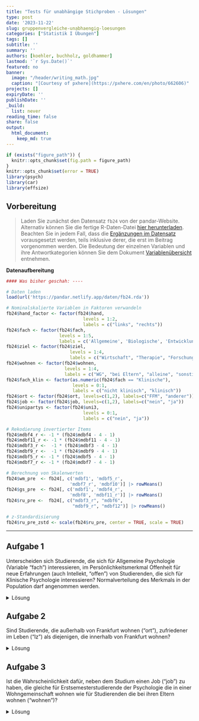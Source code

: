 ---
title: "Tests für unabhängige Stichproben - Lösungen" 
type: post
date: '2023-11-22' 
slug: gruppenvergleiche-unabhaengig-loesungen 
categories: ["Statistik I Übungen"] 
tags: [] 
subtitle: ''
summary: '' 
authors: [koehler, buchholz, goldhammer] 
lastmod: '`r Sys.Date()`'
featured: no
banner:
  image: "/header/writing_math.jpg"
  caption: "[Courtesy of pxhere](https://pxhere.com/en/photo/662606)"
projects: []
expiryDate: ''
publishDate: ''
_build:
  list: never
reading_time: false
share: false
output:
  html_document:
    keep_md: true
---


```{r setup, include=FALSE}
if (exists("figure_path")) {
  knitr::opts_chunk$set(fig.path = figure_path)
}
knitr::opts_chunk$set(error = TRUE)
library(psych)
library(car)
library(effsize)
```

## Vorbereitung

> Laden Sie zunächst den Datensatz `fb24` von der pandar-Website. Alternativ können Sie die fertige R-Daten-Datei [<i class="fas fa-download"></i> hier herunterladen](/daten/fb24.rda). Beachten Sie in jedem Fall, dass die [Ergänzungen im Datensatz](/lehre/statistik-i/gruppenvergleiche-unabhaengig/#prep) vorausgesetzt werden, teils inklusive derer, die erst im Beitrag vorgenommen werden. Die Bedeutung der einzelnen Variablen und ihre Antwortkategorien können Sie dem Dokument [Variablenübersicht](/lehre/statistik-i/variablen.pdf) entnehmen.

**Datenaufbereitung**

```{r}
#### Was bisher geschah: ----

# Daten laden
load(url('https://pandar.netlify.app/daten/fb24.rda'))

# Nominalskalierte Variablen in Faktoren verwandeln
fb24$hand_factor <- factor(fb24$hand,
                             levels = 1:2,
                             labels = c("links", "rechts"))
fb24$fach <- factor(fb24$fach,
                    levels = 1:5,
                    labels = c('Allgemeine', 'Biologische', 'Entwicklung', 'Klinische', 'Diag./Meth.'))
fb24$ziel <- factor(fb24$ziel,
                        levels = 1:4,
                        labels = c("Wirtschaft", "Therapie", "Forschung", "Andere"))
fb24$wohnen <- factor(fb24$wohnen, 
                      levels = 1:4, 
                      labels = c("WG", "bei Eltern", "alleine", "sonstiges"))
fb24$fach_klin <- factor(as.numeric(fb24$fach == "Klinische"),
                         levels = 0:1,
                         labels = c("nicht klinisch", "klinisch"))
fb24$ort <- factor(fb24$ort, levels=c(1,2), labels=c("FFM", "anderer"))
fb24$job <- factor(fb24$job, levels=c(1,2), labels=c("nein", "ja"))
fb24$unipartys <- factor(fb24$uni3,
                             levels = 0:1,
                             labels = c("nein", "ja"))

# Rekodierung invertierter Items
fb24$mdbf4_r <- -1 * (fb24$mdbf4 - 4 - 1)
fb24$mdbf11_r <- -1 * (fb24$mdbf11 - 4 - 1)
fb24$mdbf3_r <-  -1 * (fb24$mdbf3 - 4 - 1)
fb24$mdbf9_r <-  -1 * (fb24$mdbf9 - 4 - 1)
fb24$mdbf5_r <- -1 * (fb24$mdbf5 - 4 - 1)
fb24$mdbf7_r <- -1 * (fb24$mdbf7 - 4 - 1)

# Berechnung von Skalenwerten
fb24$wm_pre  <- fb24[, c('mdbf1', 'mdbf5_r', 
                        'mdbf7_r', 'mdbf10')] |> rowMeans()
fb24$gs_pre  <- fb24[, c('mdbf1', 'mdbf4_r', 
                        'mdbf8', 'mdbf11_r')] |> rowMeans()
fb24$ru_pre <-  fb24[, c("mdbf3_r", "mdbf6", 
                         "mdbf9_r", "mdbf12")] |> rowMeans()

# z-Standardisierung
fb24$ru_pre_zstd <- scale(fb24$ru_pre, center = TRUE, scale = TRUE)
```

***

## Aufgabe 1
Unterscheiden sich Studierende, die sich für Allgemeine Psychologie (Variable "fach") interessieren, im Persönlichkeitsmerkmal Offenheit für neue Erfahrungen (auch Intellekt, "offen") von Studierenden, die sich für Klinische Psychologie interessieren? Normalverteilung des Merkmals in der Population darf angenommen werden. 

<details><summary>Lösung</summary>

**Deskriptivstatistische Beantwortung der Fragestellung: grafisch**

```{r}
data1 <- fb24[ (which(fb24$fach=="Allgemeine"|fb24$fach=="Klinische")), ]
data1$fach <- droplevels(data1$fach)
boxplot(data1$offen ~ data1$fach,
        xlab="Interessenfach", ylab="Offenheit für neue Erfahrungen", 
        las=1, cex.lab=1.5, 
        main="Interessenfach und Offenheit")
```


**Deskriptivstatistische Beantwortung der Fragestellung: statistisch**


```{r}
# Überblick

library(psych)
describeBy(data1$offen, data1$fach)


# Berechnung der empirischen Standardabweichung, da die Funktion describeBy() nur Populationsschätzer für Varianz und Standardabweichung berichtet

offen.A <- data1$offen[(data1$fach=="Allgemeine")]
sigma.A <- sd(offen.A)
n.A <- length(offen.A[!is.na(offen.A)])
sd.A <- sigma.A * sqrt((n.A-1) / n.A)
sd.A 

offen.B <- data1$offen[(data1$fach=="Klinische")]
sigma.B <- sd(offen.B)
n.B <- length(offen.B[!is.na(offen.B)])
sd.B <- sigma.B * sqrt((n.B-1) / n.B)
sd.B
```

Mittelwert der Allgemeinen Psychologen (_M_ = `r round(mean(offen.A), 2)`, _SD_ = `r round(sd.A, 2)`) unterscheidet sich deskriptivstatistisch vom Mittelwert der Klinischen (_M_ = `r round(mean(offen.B), 2)`, _SD_ = `r round(sd.B, 2)`).


**Voraussetzungsprüfung: Normalverteilung**

Nicht nötig, da Normalverteilung in der Population angenommen werden darf (s. Aufgabenstellung). 

**Hypothesen**

* Art des Effekts: Unterschiedshypothese  
* Richtung des Effekts: Ungerichtet $\rightarrow$ ungerichtete Hypothesen  
* Größe des Effekts: Unspezifisch  

Hypthesenpaar (statistisch):  

* $H_0$: $\mu_\text{Allgemeine} =   \mu_\text{Klinische}$
* $H_1$: $\mu_\text{Allgemeine} \ne \mu_\text{Klinische}$

**Spezifikation des Signifikanzniveaus** 

$\alpha = .05$

**Voraussetzungsprüfung: Varianzhomogenität**

```{r}
library(car)
leveneTest(data1$offen ~ data1$fach)
```
```{r}
levene <- leveneTest(data1$offen ~ data1$fach)
f <- round(levene$`F value`[1], 2)
p <- round(levene$`Pr(>F)`[1], 3)
```

_F_(`r levene$Df[1]`, `r levene$Df[2]`) = `r f`, _p_ = `r p` $\rightarrow$ Das Ergebnis ist nicht signifikant, die $H_0$ wird beibehalten und Varianzhomogenität angenommen.

**Durchführung des _t_-Tests**

```{r}
t.test(data1$offen ~ data1$fach,           # abhängige Variable ~ unabhängige Variable
       #paired = F,                   # Stichproben sind unabhängig 
       alternative = "two.sided",         # zweiseitige Testung
       var.equal = T,                # Varianzhomogenität ist gegeben (-> Levene-Test)
       conf.level = .95)             # alpha = .05 
```

```{r, echo=FALSE}
ttest <- t.test(data1$offen ~ data1$fach, alternative = "two.sided", var.equal = T, conf.level = .95) 
```

**Formales Berichten des Ergebnisses**

Es wurde untersucht, ob sich Studierende, die sich für Allgemeine Psychologie interessieren, im Persönlichkeitsmerkmal Offenheit für neue Erfahrungen von Studierenden, die sich für Klinische Psychologie interessieren, unterscheiden. Deskriptiv liegt ein solcher Unterschied vor: Die Mittelwerte betragen `r round(mean(offen.A), 2)` (Allgemeine, _SD_ = `r round(mean(sd.A), 2)`) und `r round(mean(offen.B), 2)` (Klinische, _SD_ = `r round(mean(sd.B), 2)`). Der entsprechende _t_-Test zeigt jedoch ein nicht signifikantes Ergebnis (_t_(_df_ = `r ttest$parameter`, zweis.) = `r round(ttest$statistic, 2)`, _p_ = `r round(ttest$p.value, 3)`). Die Nullhypothese konnte nicht verworfen werden und wird beibehalten. Die Studierenden sind im Persönlichkeitsmerkmal 'Offenheit für neue Erfahrungen' unabhängig davon, ob sie sich für Allgemeine Psychologie oder für Klinische Psychologie interessieren.

</details>

## Aufgabe 2
Sind Studierende, die außerhalb von Frankfurt wohnen ("ort"), zufriedener im Leben ("lz") als diejenigen, die innerhalb von Frankfurt wohnen?  

<details><summary>Lösung</summary>

**Deskriptivstatistische Beantwortung der Fragestellung: grafisch**

```{r}
boxplot(fb24$lz ~ fb24$ort,
        xlab="Wohnort", ylab="Lebenszufriedenheit", 
        las=1, cex.lab=1.5, 
        main="Wohnort und Lebenszufriedenheit")
```

**Deskriptivstatistische Beantwortung der Fragestellung: statistisch**

```{r}
library(psych)
describeBy(fb24$lz, fb24$ort)
summary(fb24[which(fb24$ort=="FFM"), "lz"])
summary(fb24[which(fb24$ort=="anderer"), "lz"])
```

```{r, echo=FALSE}
deskr <- describeBy(fb24$lz, fb24$ort)
fra <- summary(fb24[which(fb24$ort=="FFM"), "lz"])
and <- summary(fb24[which(fb24$ort=="anderer"), "lz"])
```

Der Mittelwert der Frankfurter:innen ist deskriptiv niedriger als der der Nicht-Frankfurter:innen. Dagegen ist der Median der Nicht-Frankfurter:innen und der Frankfurter:innen deskriptiv identisch.

**Voraussetzungsprüfung: Normalverteilung**

```{r, fig.height=4, fig.align="center"}
par(mfrow=c(1,2))
lz.F <- fb24[which(fb24$ort=="FFM"), "lz"]
hist(lz.F, xlim=c(1,9), ylim=c(0,0.5), main="Lebenzufriedenheit\n(Frankfurter)", xlab="", ylab="", las=1, prob=T)
curve(dnorm(x, mean=mean(lz.F, na.rm=T), sd=sd(lz.F, na.rm=T)), col="red", lwd=2, add=T)
qqnorm(lz.F)
qqline(lz.F, col="red")
```

$\rightarrow$ Entscheidung: Normalverteilung wird nicht angenommmen

```{r, fig.height=4, fig.align="center"}
par(mfrow=c(1,2))
lz.a <- fb24[which(fb24$ort=="anderer"), "lz"]
hist(lz.a, xlim=c(1,9), main="Lebenszufriedenheit\n(Nicht-Frankfurter)", xlab="", ylab="", las=1, prob=T)
curve(dnorm(x, mean=mean(lz.a, na.rm=T), sd=sd(lz.a, na.rm=T)), col="red", lwd=2, add=T)
qqnorm(lz.a)
qqline(lz.a, col="red")
```

$\rightarrow$ Entscheidung: Normalverteilung wird angenommmen 


**Hypothesen**

* Art des Effekts: Unterschiedshypothese  
* Richtung des Effekts: Gerichtet $\rightarrow$ gerichtete Hypothesen  
* Größe des Effekts: Unspezifisch  

Hypthesenpaar (statistisch):  

* $H_0$: $\eta_\text{Frankfurter} \ge \eta_\text{nicht-Frankfurter}$  
* $H_1$: $\eta_\text{Frankfurter} <   \eta_\text{nicht-Frankfurter}$

**Spezifikation des Signifikanzniveaus**

$\alpha = .05$

**Durchführung des Wilcoxon-Tests**

```{r}
wilcox.test(fb24$lz ~ fb24$ort,           # abhängige Variable ~ unabhängige Variable
       #paired = F,                   # Stichproben sind unabhängig (Default)
       alternative = "less",         # einseitige Testung: Gruppe1 (Frankfurter:innen) < Gruppe2 (Nicht-Frankfurter:innen) 
       conf.level = .95)             # alpha = .05 
```

```{r, echo=FALSE}
wilcox <- wilcox.test(fb24$lz ~ fb24$ort, alternative = "less",  conf.level = .95)
```

**Formales Berichten des Ergebnisses** 

Es wurde untersucht, ob außerhalb von Frankfurt wohnende Studierende zufriedener im Leben sind als die in Frankfurt wohnenden. Deskriptiv  zeigt sich, dass die Nicht-Frankfurter:innen genauso zufrieden sind (_Mdn_ = `r round(deskr$anderer$median, 1)`, _IQB_ = [`r round(and[2], 1)` ; `r round(and[5], 1)`]) wie die Frankfurter:innen (_Mdn_ = `r round(deskr$FFM$median, 1)`, _IQB_ = [`r round(fra[2], 1)` ; `r round(fra[5], 1)`]). Der entsprechende Wilcoxon-Test zeigt ebenfalls ein nicht signifikantes Ergebnis (_W_ = `r round(wilcox$statistic, 1)`, _p_ = `r round(wilcox$p.value, 3)`). Die Nullhypothese konnte nicht verworfen werden und wird beibehalten. Die Studierenden sind gleich zufrieden, unabhängig von ihrem Wohnort.


</details>

## Aufgabe 3

Ist die Wahrscheinlichkeit dafür, neben dem Studium einen Job ("job") zu haben, die gleiche für Erstsemesterstudierende der Psychologie die in einer Wohngemeinschaft wohnen wie für Studierenden die bei ihren Eltern wohnen ("wohnen")? 

<details><summary>Lösung</summary>
Beide Variablen sind nominalskaliert $\rightarrow \chi^2$-Test

**Voraussetzungen**  

1. Die einzelnen Beobachtungen sind voneinander unabhängig $\rightarrow$ ok
2. Jede Person lässt sich eindeutig einer Kategorie bzw. Merkmalskombination zuordnen $\rightarrow$ ok
3. Zellbesetzung für alle $n_{ij}$ > 5 $\rightarrow$ Prüfung anhand von Häufigkeitstabelle 

```{r}
wohnsituation <- fb24[(which(fb24$wohnen=="WG"|fb24$wohnen=="bei Eltern")),] # Neuer Datensatz der nur Personen beinhaltet, die entweder bei den Eltern oder in einer WG wohnen
levels(wohnsituation$wohnen)
wohnsituation$wohnen <- droplevels(wohnsituation$wohnen) 
# Levels "alleine" und "sonstiges" wurden eliminiert
levels(wohnsituation$wohnen)

tab <- table(wohnsituation$wohnen, wohnsituation$job)
tab
```

$\rightarrow n_{ij}$ > 5 in allen Zellen gegeben

**Hypothesen**

* Art des Effekts: Zusammenhangshypothese
* Richtung des Effekts: Ungerichtet
* Größe des Effekts: Unspezifisch

Hyothesenpaar (inhaltlich):  

* $H_0$: Studierende die in einer WG wohnen und Studierende die bei ihren Eltern wohnen haben mit gleicher Wahrscheinlichkeit einen Job bzw. keinen Job.  
* $H_1$: Studierende die in einer WG wohnen und Studierende die bei ihren Eltern wohnen unterscheiden sich in der Wahrscheinlichkeit einen Job bzw. keinen Job neben dem Studium zu haben.  

Hypothesenpaar (statistisch):  

* $H_0$: $\pi_{ij} =    \pi_{i\bullet} \cdot \pi_{\bullet j}$  
* $H_1$: $\pi_{ij} \neq \pi_{i\bullet} \cdot \pi_{\bullet j}$ 

**Durchführung des $\chi^2$-Test in R**

```{r}
chisq.test(tab, correct=FALSE)
```

```{r, echo=FALSE}
chi2 <- chisq.test(tab, correct=FALSE)

```

$\chi^2$ = `r round(chi2$statistic, 3)`, df = `r chi2$parameter`, p = `r round(chi2$p.value, 3)` $\rightarrow H_0$

**Effektstärke Phi ($\phi$)**

```{r}
library(psych)
phi(tab)
```

**Ergebnisinterpretation**

Es wurde untersucht, ob sich Studierende die in einer WG wohnen und Studierende die bei ihren Eltern wohnen darin unterscheiden, ob sie einen Job haben oder nicht (Job vs. kein Job). Zur Beantwortung der Fragestellung wurde ein Vierfelder-Chi-Quadrat-Test für unabhängige Stichproben berechnet. Der Zusammenhang zwischen Wohnsituation und Berufstätigkeit ist nicht signifikant ($\chi^2$(`r chi2$parameter`) = `r round(chi2$statistic, 3)`, _p_ = `r round(chi2$p.value, 3)`), somit wird die Nullhypothese beibehalten. Der Effekt ist von vernachlässigbarer Stärke ($\phi$ = `r phi(tab)`). Studierende die in einer WG wohnen und Studierende die bei ihren Eltern wohnen haben also mit gleicher Wahrscheinlichkeit einen Job bzw. keinen Job. 

</details>
